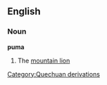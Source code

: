 ==English==
===Noun===
{{wikipedia}}
'''puma'''
#The [[mountain lion]]
[[Category:Quechuan derivations]]